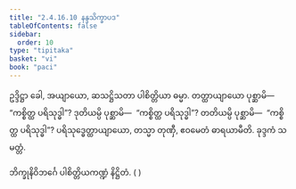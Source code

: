 ```yaml
---
title: "2.4.16.10 နန္ဒသိက္ခာပဒ"
tableOfContents: false
sidebar:
  order: 10
type: "tipitaka"
basket: "vi"
book: "paci"
---
```



<DynamicBreadcrumb />

<Paragraph number="3526" book="paci">
ဥဒ္ဒိဋ္ဌာ ခေါ, အယျာယော, ဆသဋ္ဌိသတာ ပါစိတ္တိယာ ဓမ္မာ. တတ္ထာယျာယော ပုစ္ဆာမိ—  “ကစ္စိတ္ထ ပရိသုဒ္ဓါ”? ဒုတိယမ္ပိ ပုစ္ဆာမိ—  “ကစ္စိတ္ထ ပရိသုဒ္ဓါ”? တတိယမ္ပိ ပုစ္ဆာမိ—  “ကစ္စိတ္ထ ပရိသုဒ္ဓါ”? ပရိသုဒ္ဓေတ္ထာယျာယော, တသ္မာ တုဏှီ, ဧဝမေတံ ဓာရယာမီတိ.

</Paragraph>

<Paragraph number="3527" type="center" book="paci">
ခုဒ္ဒကံ သမတ္တံ.

  
ဘိက္ခုနိဝိဘင်္ဂေ ပါစိတ္တိယကဏ္ဍံ နိဋ္ဌိတံ. ( )
</Paragraph>